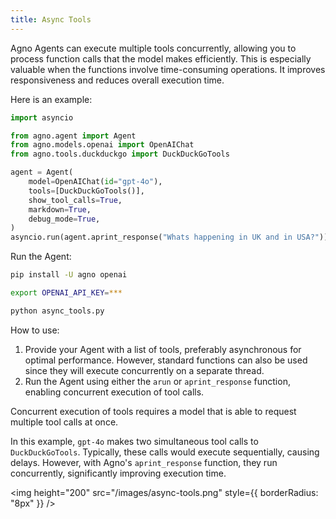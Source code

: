 ```yaml
---
title: Async Tools
---
```


Agno Agents can execute multiple tools concurrently, allowing you to process function calls that the model makes efficiently. This is especially valuable when the functions involve time-consuming operations. It improves responsiveness and reduces overall execution time.

Here is an example:

```python async_tools.py
import asyncio

from agno.agent import Agent
from agno.models.openai import OpenAIChat
from agno.tools.duckduckgo import DuckDuckGoTools

agent = Agent(
    model=OpenAIChat(id="gpt-4o"),
    tools=[DuckDuckGoTools()],
    show_tool_calls=True,
    markdown=True,
    debug_mode=True,
)
asyncio.run(agent.aprint_response("Whats happening in UK and in USA?"))
```

Run the Agent:

```bash
pip install -U agno openai

export OPENAI_API_KEY=***

python async_tools.py
```

How to use:

1. Provide your Agent with a list of tools, preferably asynchronous for optimal performance. However, standard functions can also be used since they will execute concurrently on a separate thread.
2. Run the Agent using either the `arun` or `aprint_response` function, enabling concurrent execution of tool calls.

<Note>
  Concurrent execution of tools requires a model that is able to request multiple tool
  calls at once.
</Note>

In this example, `gpt-4o` makes two simultaneous tool calls to `DuckDuckGoTools`. Typically, these calls would execute sequentially, causing delays. However, with Agno's `aprint_response` function, they run concurrently, significantly improving execution time.

<img
  height="200"
  src="/images/async-tools.png"
  style={{ borderRadius: "8px" }}
/>
